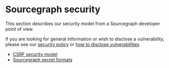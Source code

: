 # Sourcegraph security

This section describes our security model from a Sourcegraph developer point of view.

If you are looking for general information or wish to disclose a vulnerability, please see our [security policy](https://sourcegraph.com/security/) or [how to disclose vulnerabilities](https://sourcegraph.com/handbook/engineering/security/reporting-vulnerabilities).

* [CSRF security model](/dev/security/csrf_security_model)
* [Sourcegraph secret formats](/dev/security/secret_formats)
